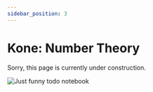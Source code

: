 ```yaml
---
sidebar_position: 3
---
```


# Kone: Number Theory

Sorry, this page is currently under construction.

![Just funny todo notebook](./img/todo.jpg)

